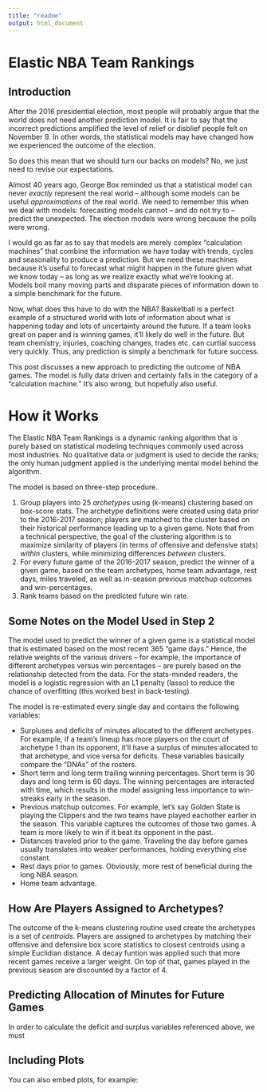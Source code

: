 ```yaml
---
title: "readme"
output: html_document
---
```


# Elastic NBA Team Rankings

## Introduction

After the 2016 presidential election, most people will probably argue that the world does not need another prediction model. It is fair to say that the incorrect predictions amplified the level of relief or disblief people felt on November 9. In other words, the statistical models may have changed how we experienced the outcome of the election.

So does this mean that we should turn our backs on models? No, we just need to revise our expectations.

Almost 40 years ago, George Box reminded us that a statistical model can never *exactly* represent the real world -- although some models can be useful *approximations* of the real world. We need to remember this when we deal with models: forecasting models cannot -- and do not try to -- predict the unexpected. The election models were wrong because the polls were wrong. 

I would go as far as to say that models are merely complex "calculation machines" that combine the information we have today with trends, cycles and seasonality to produce a prediction. But we need these machines because it's useful to forecast what might happen in the future given what we know today -- as long as we realize exactly what we're looking at. Models boil many moving parts and disparate pieces of information down to a simple benchmark for the future.

Now, what does this have to do with the NBA? Basketball is a perfect example of a structured world with lots of information about what is happening today and lots of uncertainty around the future. If a team looks great on paper and is winning games, it'll likely do well in the future. But team chemistry, injuries, coaching changes, trades etc. can curtial success very quickly. Thus, any prediction is simply a benchmark for future success. 

This post discusses a new approach to predicting the outcome of NBA games. The model is fully data driven and certainly falls in the category of a "calculation machine." It's also wrong, but hopefully also useful.


# How it Works

The Elastic NBA Team Rankings is a dynamic ranking algorithm that is purely based on statistical modeling techniques commonly used across most industries. No qualitative data or judgment is used to decide the ranks; the only human judgment applied is the underlying mental model behind the algorithm.

The model is based on three-step procedure.

1. Group players into 25 *archetypes* using (k-means) clustering based on box-score stats. The archetype definitions were created using data prior to the 2016-2017 season; players are matched to the cluster based on their historical performance leading up to a given game. Note that from a technical perspective, the goal of the clustering algorithm is to maximize similarity of players (in terms of offensive and defensive stats) *within* clusters, while minimizing differences *between* clusters.
2. For every future game of the 2016-2017 season, predict the winner of a given game, based on the team archetypes, home team advantage, rest days, miles traveled, as well as in-season previous matchup outcomes and win-percentages.
3. Rank teams based on the predicted future win rate.

## Some Notes on the Model Used in Step 2
The model used to predict the winner of a given game is a statistical model that is estimated based on the most recent 365 "game days." Hence, the relative weights of the various drivers -- for example, the importance of different archetypes versus win percentages -- are purely based on the relationship detected from the data. For the stats-minded readers, the model is a logistic regression with an L1 penalty (lasso) to reduce the chance of overfitting (this worked best in back-testing).

The model is re-estimated every single day and contains the following variables:

*  Surpluses and deficits of minutes allocated to the different archetypes. For example, if a team's lineup has more players on the court of archetype 1 than its opponent, it'll have a surplus of minutes allocated to that archetype, and vice versa for deficits. These variables basically compare the "DNAs" of the rosters.
* Short term and long term trailing winning percentages. Short term is 30 days and long term is 60 days. The winning percentages are interacted with time, which results in the model assigning less importance to win-streaks early in the season.
* Previous matchup outcomes. For example, let's say Golden State is playing the Clippers and the two teams have played eachother earlier in the season. This variable captures the outcomes of those two games. A team is more likely to win if it beat its opponent in the past.
* Distances traveled prior to the game. Traveling the day before games usually translates into weaker performances, holding everything else constant.
* Rest days prior to games. Obviously, more rest of beneficial during the long NBA season.
* Home team advantage.

## How Are Players Assigned to Archetypes?

The outcome of the k-means clustering routine used create the archetypes is a set of *centroids*. Players are assigned to archetypes by matching their offensive and defensive box score statistics to closest centroids using a simple Euclidian distance. A decay funtion was applied such that more recent games receive a larger weight. On top of that, games played in the previous season are discounted by a factor of 4.

## Predicting Allocation of Minutes for Future Games

In order to calculate the deficit and surplus variables referenced above, we must





## Including Plots

You can also embed plots, for example:
